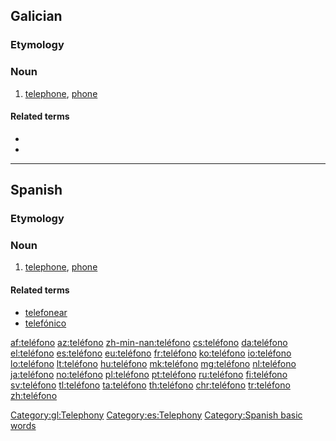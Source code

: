 {{also|telefono|telefonò}}
==Galician==

===Etymology===
{{confix|tele|fono|lang=gl}}

===Noun===
{{gl-noun|m}}

# [[telephone]], [[phone]]

====Related terms====
* {{l|gl|telefonear}}
* {{l|gl|telefónico}}

[[Category:gl:Telephony]]

----

==Spanish==

===Etymology===
{{confix|tele|fono|lang=es}}

===Noun===
{{es-noun|m}}

# [[telephone]], [[phone]]

====Related terms====
* [[telefonear]]
* [[telefónico]]

[[Category:es:Telephony]]
[[Category:Spanish basic words]]

[[af:teléfono]]
[[az:teléfono]]
[[zh-min-nan:teléfono]]
[[cs:teléfono]]
[[da:teléfono]]
[[el:teléfono]]
[[es:teléfono]]
[[eu:teléfono]]
[[fr:teléfono]]
[[ko:teléfono]]
[[io:teléfono]]
[[lo:teléfono]]
[[lt:teléfono]]
[[hu:teléfono]]
[[mk:teléfono]]
[[mg:teléfono]]
[[nl:teléfono]]
[[ja:teléfono]]
[[no:teléfono]]
[[pl:teléfono]]
[[pt:teléfono]]
[[ru:teléfono]]
[[fi:teléfono]]
[[sv:teléfono]]
[[tl:teléfono]]
[[ta:teléfono]]
[[th:teléfono]]
[[chr:teléfono]]
[[tr:teléfono]]
[[zh:teléfono]]